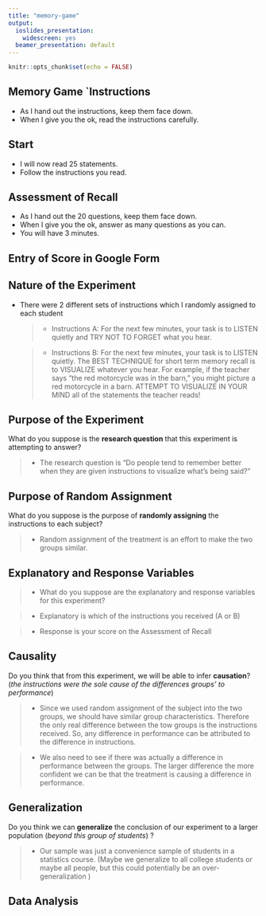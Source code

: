 ```yaml
---
title: "memory-game"
output:
  ioslides_presentation:
    widescreen: yes
  beamer_presentation: default
---
```


```r
knitr::opts_chunk$set(echo = FALSE)
```

## Memory Game `Instructions

- As I hand out the instructions, keep them face down.
- When I give you the ok, read the instructions carefully.


## Start

- I will now read 25 statements.
- Follow the instructions you read.


## Assessment of Recall

- As I hand out the 20 questions, keep them face down.
- When I give you the ok, answer as many questions as you can.
- You will have 3 minutes.

## Entry of Score in Google Form


## Nature of the Experiment

- There were 2 different sets of instructions which I randomly assigned to each student

  >- Instructions A:  For the next few minutes, your task is to LISTEN quietly and TRY NOT TO FORGET what you hear.

  >- Instructions B:  For the next few minutes, your task is to LISTEN quietly.   The BEST TECHNIQUE for short term memory recall is to VISUALIZE whatever you hear.  For example, if the teacher says “the red motorcycle was in the barn,” you might picture a red motorcycle in a barn.  ATTEMPT TO VISUALIZE IN YOUR MIND all of the statements the teacher reads! 

## Purpose of the Experiment

What do you suppose is the **research question** that this experiment is attempting to answer?

  >- <div class="red"> The research question is "Do people tend to remember better when they are given instructions to visualize what's being said?" </div>

## Purpose of Random Assignment 

What do you suppose is the purpose of **randomly assigning** the instructions to each subject?

  >- <div class="red"> Random assignment of the treatment is an effort to make the two groups similar. </div>


## Explanatory and Response Variables

  >- What do you suppose are the explanatory and response variables for this experiment?
  
  >- <div class="red"> Explanatory is which of the instructions you received (A or B)  </div>
  
  >- <div class="red"> Response is your score on the Assessment of Recall </div>

## Causality

Do you think that from this experiment, we will be able to infer **causation**?  (*the instructions were the sole cause of the differences groups' to performance*)

  >- <div class="red"> Since we used random assignment of the subject into the two groups, we should have similar group characteristics.  Therefore the only real difference between the tow groups is the instructions received.  So, any difference in performance can be attributed to the difference in instructions.  </div>
  
  >- <div class="red"> We also need to see if there was actually a difference in performance between the groups.  The larger difference the more confident we can be that the treatment is causing a difference in performance. </div>
  
## Generalization

Do you think we can **generalize** the conclusion of our experiment to a larger population (*beyond this group of students*) ?

  >- <div class="red"> Our sample was just a convenience sample of students in a statistics course.  (Maybe we generalize to all college students or maybe all people, but this could potentially be an over-generalization ) </div>


## Data Analysis





